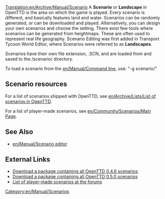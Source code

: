 [[Translation:en/Archive/Manual/Scenario]]
A '''Scenario''' or '''Landscape''' in OpenTTD is the area on which the game is played. Every scenario is different, and basically features land and water.  Scenarios can be randomly generated, or can be downloaded and played. Alternatively, you can design your own scenarios and choose the setting. There exist few tools where scenarios can be generated from heightmaps. These are often used to represent real life geography. Scenario Editing was first added in Transport Tycoon World Editor, where Scenarios were referred to as '''Landscapes'''.

Scenarios have their own file extension, .SCN, and are loaded from and saved to the /scenario/ directory.

To load a scenario from the [[en/Manual/Command line]], use: "-g scenario/<name>"

==Scenario resources==

For a list of scenarios shipped with OpenTTD, see [[en/Archive/Lists/List of scenarios in OpenTTD]].

For a list of player-made scenarios, see [[en/Community/Scenarios/Main Page]].

==See Also==

* [[en/Manual/Scenario editor]]

==External Links==

* [http://prdownloads.sourceforge.net/openttd/openttd-0.4.6-source-scenarios.zip?download Download a package containing all OpenTTD 0.4.6 scenarios]
*[http://http://sourceforge.net/project/downloading.php?groupname=openttd&filename=openttd-0.5.0-scenarios.zip&use_mirror=mesh Download a package containing all OpenTTD 0.5.0 scenarios]
* [http://www.tt-forums.net/viewtopic.php?t=12481 List of player-made scenarios at the forums]

[[Category:en/Manual/Scenarios]]